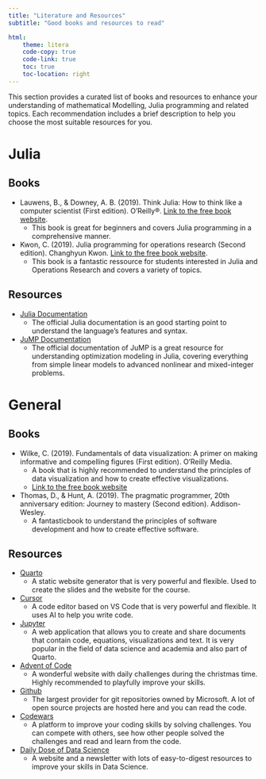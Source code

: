 ```yaml
---
title: "Literature and Resources"
subtitle: "Good books and resources to read"

html:
    theme: litera
    code-copy: true
    code-link: true
    toc: true
    toc-location: right
---
```


This section provides a curated list of books and resources to enhance your understanding of mathematical Modelling, Julia programming and related topics. Each recommendation includes a brief description to help you choose the most suitable resources for you.

# Julia

## Books
- Lauwens, B., & Downey, A. B. (2019). Think Julia: How to think like a computer scientist (First edition). O’Reilly®. [Link to the free book website](https://benlauwens.github.io/ThinkJulia.jl/latest/book.html).
    - This book is great for beginners and covers Julia programming in a comprehensive manner.
- Kwon, C. (2019). Julia programming for operations research (Second edition). Changhyun Kwon. [Link to the free book website](https://www.chkwon.net/julia/).
    - This book is a fantastic ressource for students interested in Julia and Operations Research and covers a variety of topics.

## Resources
- [Julia Documentation](https://docs.julialang.org/)
    - The official Julia documentation is an good starting point to understand the language's features and syntax.
- [JuMP Documentation](https://jump.dev/JuMP.jl/stable/)
    - The official documentation of JuMP is a great resource for understanding optimization modeling in Julia, covering everything from simple linear models to advanced nonlinear and mixed-integer problems.

# General

## Books

- Wilke, C. (2019). Fundamentals of data visualization: A primer on making informative and compelling figures (First edition). O’Reilly Media.
    - A book that is highly recommended to understand the principles of data visualization and how to create effective visualizations.
    - [Link to the free book website](https://clauswilke.com/dataviz/)
- Thomas, D., & Hunt, A. (2019). The pragmatic programmer, 20th anniversary edition: Journey to mastery (Second edition). Addison-Wesley.
    - A fantasticbook to understand the principles of software development and how to create effective software.

## Resources

- [Quarto](https://quarto.org)
    - A static website generator that is very powerful and flexible. Used to create the slides and the website for the course.
- [Cursor](https://cursor.sh)
    - A code editor based on VS Code that is very powerful and flexible. It uses AI to help you write code.
- [Jupyter](https://jupyter.org)
    - A web application that allows you to create and share documents that contain code, equations, visualizations and text. It is very popular in the field of data science and academia and also part of Quarto.
- [Advent of Code](https://adventofcode.com/)
    - A wonderful website with daily challenges during the christmas time. Highly recommended to playfully improve your skills.
- [Github](https://github.com)
    - The largest provider for git repositories owned by Microsoft. A lot of open source projects are hosted here and you can read the code. 
- [Codewars](https://codewars.com)
    - A platform to improve your coding skills by solving challenges. You can compete with others, see how other people solved the challenges and read and learn from the code.
- [Daily Dose of Data Science](https://www.dailydoseofds.com)
    - A website and a newsletter with lots of easy-to-digest resources to improve your skills in Data Science.
    